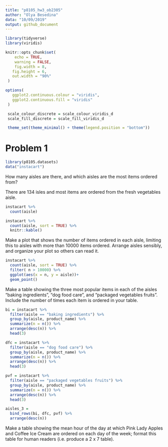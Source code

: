 ```yaml
---
title: "p8105_hw3_ob2305"
author: "Olya Besedina"
data: "10/09/2019"
output: github_document
---
```

  
```r
library(tidyverse)
library(viridis)

knitr::opts_chunk$set(
 	echo = TRUE,
 	warning = FALSE,
 	fig.width = 8, 
   fig.height = 6,
   out.width = "90%"
 )

options(
   ggplot2.continuous.colour = "viridis",
   ggplot2.continuous.fill = "viridis"
 )

 scale_colour_discrete = scale_colour_viridis_d
 scale_fill_discrete = scale_fill_viridis_d

 theme_set(theme_minimal() + theme(legend.position = "bottom"))
```

# Problem 1

```r
library(p8105.datasets)
data("instacart")
```

How many aisles are there, and which aisles are the most items ordered from?

There are 134 isles and most items are ordered from the fresh vegetables aisle. 

```r
instacart %>% 
  count(aisle)

instacart %>% 
  count(aisle, sort = TRUE) %>% 
  knitr::kable()

```

Make a plot that shows the number of items ordered in each aisle, limiting this to aisles with more than 10000 items ordered. Arrange aisles sensibly, and organize your plot so others can read it.

```r

instacart %>% 
  count(aisle, sort = TRUE) %>% 
  filter( n > 10000) %>% 
  ggplot(aes(x = n, y = aisle))+
  geom_point()
```

Make a table showing the three most popular items in each of the aisles “baking ingredients”, “dog food care”, and “packaged vegetables fruits”. Include the number of times each item is ordered in your table.

```r
bi = instacart %>%
  filter(aisle == "baking ingredients") %>%
  group_by(aisle, product_name) %>% 
  summarize(n = n()) %>% 
  arrange(desc(n)) %>% 
  head(3)

dfc = instacart %>%
  filter(aisle == "dog food care") %>% 
  group_by(aisle, product_name) %>% 
  summarize(n = n()) %>%
  arrange(desc(n)) %>% 
  head(3)

pvf = instacart %>%
  filter(aisle == "packaged vegetables fruits") %>% 
  group_by(aisle, product_name) %>% 
  summarize(n = n()) %>%
  arrange(desc(n)) %>% 
  head(3) 

aisles_3 = 
  bind_rows(bi, dfc, pvf) %>%
  arrange(desc(n))
```

Make a table showing the mean hour of the day at which Pink Lady Apples and Coffee Ice Cream are ordered on each day of the week; format this table for human readers (i.e. produce a 2 x 7 table).

```r

```







